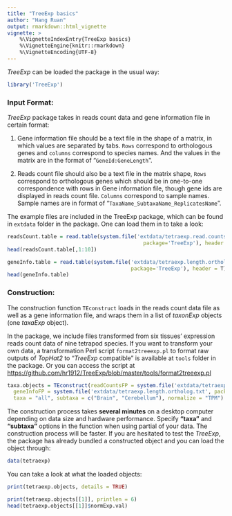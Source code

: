 ```yaml
---
title: "TreeExp basics"
author: "Hang Ruan"
output: rmarkdown::html_vignette
vignette: >
    %\VignetteIndexEntry{TreeExp basics}
    %\VignetteEngine{knitr::rmarkdown}
    %\VignetteEncoding{UTF-8}
---
```


*TreeExp* can be loaded the package in the usual way:

```r
library('TreeExp')
```

### Input Format:

*TreeExp* package takes in reads count data and gene information file in certain format:

1. Gene information file should be a text file in the shape of a matrix, in which values are separated by tabs. `Rows` correspond to orthologous genes and `columns` correspond to species names. And the values in the matrix are in the format of "`GeneId:GeneLength`".

2. Reads count file should also be a text file in the matrix shape, `Rows` correspond to orthologous genes which should be in one-to-one correspondence with rows in Gene information file, though gene ids are displayed in reads count file. `Columns` correspond to sample names. Sample names are in format of "`TaxaName_SubtaxaName_ReplicatesName`". 

The example files are included in the TreeExp package, which can be found in `extdata` folder in the package. One can load them in to take a look:

```r

readsCount.table = read.table(system.file('extdata/tetraexp.read.counts.raw.txt', 
                                            package='TreeExp'), header = T)
head(readsCount.table[,1:10])

geneInfo.table = read.table(system.file('extdata/tetraexp.length.ortholog.txt',
                                        package='TreeExp'), header = T)
head(geneInfo.table)

```

### Construction:

The construction function `TEconstruct` loads in the reads count data file as well as a gene information file, and wraps them in a list of *taxonExp* objects (one *taxaExp* object).

In the package, we include files transformed from six tissues' expression reads count data of nine tetrapod species.
If you want to transform your own data, a transformation Perl script `format2treeexp.pl` to format raw outputs of *TopHat2* to "*TreeExp* compatible" is available at `tools` folder in the package.
Or you can access the script at
<https://github.com/hr1912/TreeExp/blob/master/tools/format2treeexp.pl>

```r
taxa.objects = TEconstruct(readCountsFP = system.file('extdata/tetraexp.read.counts.raw.txt', package='TreeExp'),
  geneInfoFP = system.file('extdata/tetraexp.length.ortholog.txt', package='TreeExp'), 
  taxa = "all", subtaxa = c("Brain", "Cerebellum"), normalize = "TPM")
```

The construction process takes **several minutes** on a desktop computer depending on data size and hardware performance. Specify **"taxa"** and **"subtaxa"** options in the function when using partial of your data. The construction process will be faster.
If you are hesitated to test the *TreeExp*, the package has already bundled a constructed object and you can load the object through:

```r
data(tetraexp)
```

You can take a look at what the loaded objects:
```r
print(tetraexp.objects, details = TRUE)
```

```r
print(tetraexp.objects[[1]], printlen = 6)
head(tetraexp.objects[[1]]$normExp.val)
```

